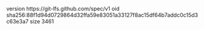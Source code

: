 version https://git-lfs.github.com/spec/v1
oid sha256:88f1d94d0729864d32ffa59e83051a33127f8ac15df64b7addc0c15d3c63e3a7
size 3461
